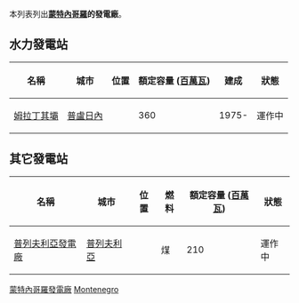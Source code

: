 {{Expand English|time=2021-04-15T11:48:35+00:00}}
本列表列出'''[[蒙特內哥羅|蒙特內哥羅]]的發電廠'''。

==水力發電站==
{|class="wikitable sortable"
|-
! 名稱 !! 城市 !! 位置 !! 額定容量 ([[百萬瓦|百萬瓦]]) !! 建成 !! 狀態
|-
| [[姆拉丁其壩|姆拉丁其壩]] || [[普盧日內|普盧日內]] || {{Coord|43|16|20|N|18|50|33|E|type:landmark|name=Mratinje Dam}} ||360|| 1975- || 運作中
|}

==其它發電站==
{| class="wikitable"
|-
! 名稱
! 城市
! 位置
! 燃料
! 額定容量 ([[百萬瓦|百萬瓦]])
! 狀態
|-
| [[普列夫利亞發電廠|普列夫利亞發電廠]] || [[普列夫利亞|普列夫利亞]] || {{Coord|43|20|2.3|N|19|19|37|E|type:landmark|name=Pljevlja Power Plant}} || 煤 || 210 ||  運作中
|}

{{Power stations}}
[[Category:蒙特內哥羅發電廠|]]
[[Category:各國發電廠列表|Montenegro]]